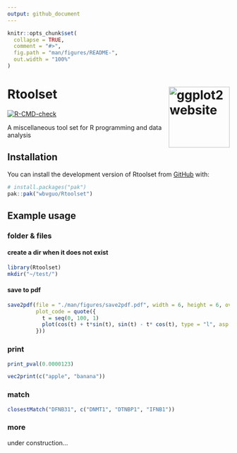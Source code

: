 ```yaml
---
output: github_document
---
```


<!-- README.md is generated from README.Rmd. Please edit that file -->

```r
knitr::opts_chunk$set(
  collapse = TRUE,
  comment = "#>",
  fig.path = "man/figures/README-",
  out.width = "100%"
)
```

# Rtoolset <a href="https://github.com/wbvguo/Rtoolset/"><img src="man/figures/Rtoolset.png" align="right" height="138" alt="ggplot2 website" /></a>

<!-- badges: start -->
[![R-CMD-check](https://github.com/wbvguo/Rtoolset/actions/workflows/R-CMD-check.yaml/badge.svg)](https://github.com/wbvguo/Rtoolset/actions/workflows/R-CMD-check.yaml)
<!-- badges: end -->

A miscellaneous tool set for R programming and data analysis


## Installation

You can install the development version of Rtoolset from [GitHub](https://github.com/wbvguo/Rtoolset.git) with:

``` r
# install.packages("pak")
pak::pak("wbvguo/Rtoolset")
```

## Example usage

### folder & files
####  create a dir when it does not exist
```r
library(Rtoolset)
mkdir("~/test/")
```


#### save to pdf
```r
save2pdf(file = "./man/figures/save2pdf.pdf", width = 6, height = 6, overwrite = TRUE,
         plot_code = quote({
           t = seq(0, 100, 1)
           plot(cos(t) + t*sin(t), sin(t) - t* cos(t), type = "l", asp = 1)
         }))
```

### print
```r
print_pval(0.0000123)
```

```r
vec2print(c("apple", "banana"))
```

### match
```r
closestMatch("DFNB31", c("DNMT1", "DTNBP1", "IFNB1"))
```

### more
under construction...

<!-- ## Legacy -->
<!-- What is special about using `README.Rmd` instead of just `README.md`? You can include R chunks like so: -->

<!-- ```{r cars} -->
<!-- summary(cars) -->
<!-- ``` -->

<!-- You'll still need to render `README.Rmd` regularly, to keep `README.md` up-to-date. `devtools::build_readme()` is handy for this. -->

<!-- You can also embed plots. In that case, don't forget to commit and push the resulting figure files, so they display on GitHub and CRAN. -->
